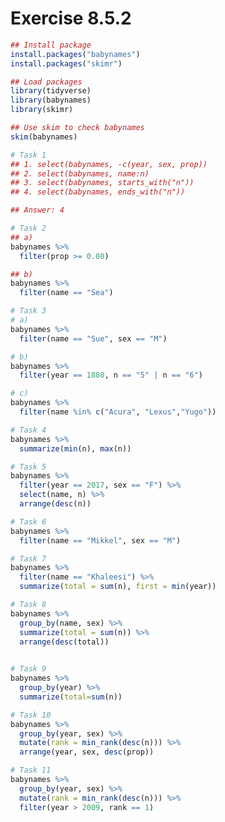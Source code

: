 # Exercise 8.5.2

```r
## Install package
install.packages("babynames")
install.packages("skimr")

```

```r
## Load packages
library(tidyverse)
library(babynames)
library(skimr)
```

```r
## Use skim to check babynames
skim(babynames)

# Task 1
## 1. select(babynames, -c(year, sex, prop))
## 2. select(babynames, name:n)
## 3. select(babynames, starts_with("n"))
## 4. select(babynames, ends_with("n"))

## Answer: 4

```

```r
# Task 2
## a)
babynames %>%
  filter(prop >= 0.08)

## b)
babynames %>% 
  filter(name == "Sea")

```

```r
# Task 3
# a)
babynames %>% 
  filter(name == "Sue", sex == "M")

# b)
babynames %>% 
  filter(year == 1880, n == "5" | n == "6")

# c)
babynames %>%
  filter(name %in% c("Acura", "Lexus","Yugo"))

```

```r
# Task 4
babynames %>%
  summarize(min(n), max(n))

```

```r
# Task 5
babynames %>% 
  filter(year == 2017, sex == "F") %>% 
  select(name, n) %>% 
  arrange(desc(n))

```

```r
# Task 6
babynames %>%
  filter(name == "Mikkel", sex == "M")

```

```r
# Task 7
babynames %>%
  filter(name == "Khaleesi") %>% 
  summarize(total = sum(n), first = min(year))

```

```r
# Task 8
babynames %>% 
  group_by(name, sex) %>%
  summarize(total = sum(n)) %>%
  arrange(desc(total))
  
```

```r
# Task 9
babynames %>%
  group_by(year) %>% 
  summarize(total=sum(n))

```

```r
# Task 10
babynames %>%
  group_by(year, sex) %>% 
  mutate(rank = min_rank(desc(n))) %>% 
  arrange(year, sex, desc(prop))

```

```r
# Task 11
babynames %>% 
  group_by(year, sex) %>% 
  mutate(rank = min_rank(desc(n))) %>% 
  filter(year > 2009, rank == 1)

```
